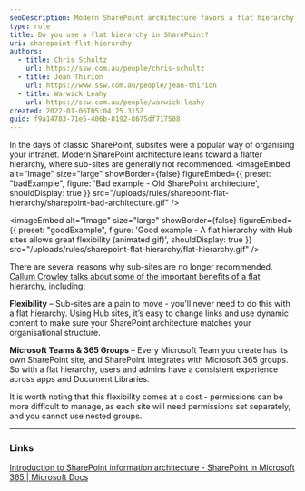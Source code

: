 ```yaml
---
seoDescription: Modern SharePoint architecture favors a flat hierarchy, abandoning subsites for greater flexibility and integration with Microsoft Teams and 365 Groups.
type: rule
title: Do you use a flat hierarchy in SharePoint?
uri: sharepoint-flat-hierarchy
authors:
  - title: Chris Schultz
    url: https://ssw.com.au/people/chris-schultz
  - title: Jean Thirion
    url: https://www.ssw.com.au/people/jean-thirion
  - title: Warwick Leahy
    url: https://ssw.com.au/people/warwick-leahy
created: 2022-01-06T05:04:25.315Z
guid: f9a14783-71e5-406b-8192-8675df717508
---
```


In the days of classic SharePoint, subsites were a popular way of organising your intranet. Modern SharePoint architecture leans toward a flatter hierarchy, where sub-sites are generally not recommended.
<imageEmbed
  alt="Image"
  size="large"
  showBorder={false}
  figureEmbed={{
    preset: "badExample",
    figure: 'Bad example - Old SharePoint architecture',
    shouldDisplay: true
  }}
  src="/uploads/rules/sharepoint-flat-hierarchy/sharepoint-bad-architecture.gif"
/>

<imageEmbed
  alt="Image"
  size="large"
  showBorder={false}
  figureEmbed={{
    preset: "goodExample",
    figure: 'Good example - A flat hierarchy with Hub sites allows great flexibility (animated gif)',
    shouldDisplay: true
  }}
  src="/uploads/rules/sharepoint-flat-hierarchy/flat-hierarchy.gif"
/>

There are several reasons why sub-sites are no longer recommended. [Callum Crowley talks about some of the important benefits of a flat hierarchy](https://callum.foo/2021/05/still-using-subsites-in-sharepoint-online-5-reasons-to-move-to-flat-architecture), including:

**Flexibility** – Sub-sites are a pain to move - you'll never need to do this with a flat hierarchy. Using Hub sites, it’s easy to change links and use dynamic content to make sure your SharePoint architecture matches your organisational structure.

**Microsoft Teams & 365 Groups** – Every Microsoft Team you create has its own SharePoint site, and SharePoint integrates with Microsoft 365 groups. So with a flat hierarchy, users and admins have a consistent experience across apps and Document Libraries.

It is worth noting that this flexibility comes at a cost - permissions can be more difficult to manage, as each site will need permissions set separately, and you cannot use nested groups.

---

### Links

[Introduction to SharePoint information architecture - SharePoint in Microsoft 365 | Microsoft Docs](https://docs.microsoft.com/en-us/sharepoint/information-architecture-modern-experience#guiding-principle-the-world-is-flat)